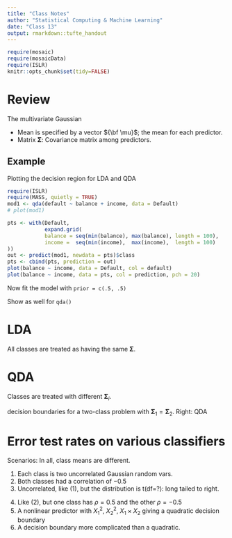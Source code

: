 ```yaml
---
title: "Class Notes"
author: "Statistical Computing & Machine Learning"
date: "Class 13"
output: rmarkdown::tufte_handout
---
```


```r
require(mosaic)
require(mosaicData)
require(ISLR)
knitr::opts_chunk$set(tidy=FALSE)
```

# Review

The multivariate Gaussian

* Mean is specified by a vector ${\bf \mu}$; the mean for each predictor.
* Matrix ${\mathbf \Sigma}$: Covariance matrix among predictors.

## Example

Plotting the decision region for LDA and QDA

```r
require(ISLR)
require(MASS, quietly = TRUE)
mod1 <- qda(default ~ balance + income, data = Default)
# plot(mod1)
```

```r
pts <- with(Default, 
            expand.grid(
            balance = seq(min(balance), max(balance), length = 100), 
            income =  seq(min(income),  max(income),  length = 100)
))
out <- predict(mod1, newdata = pts)$class
pts <- cbind(pts, prediction = out)
plot(balance ~ income, data = Default, col = default)
plot(balance ~ income, data = pts, col = prediction, pch = 20)
```

Now fit the model with `prior = c(.5, .5)`

Show as well for `qda()`

# LDA

All classes are treated as having the same ${\mathbf \Sigma}$.

\includegraphics[width=\textwidth]{../ISL-Book-Figures/Chapter4/{4.6}.pdf}
\marginnote[-2cm]{Figure 4.6 from ISL}

# QDA

Classes are treated with different  ${\mathbf \Sigma}_i$.

\includegraphics[width=\textwidth]{../ISL-Book-Figures/Chapter4/{4.9}.pdf}
\marginnote[-2cm]{Figure 4.9 from ISL. Left: Bayes (purple dashed), LDA (black dotted), and QDA (green solid)} decision boundaries for a two-class problem with ${\mathbf \Sigma}_1 = {\mathbf \Sigma}_2$.  Right: QDA

# Error test rates on various classifiers

\includegraphics[width=\textwidth]{../ISL-Book-Figures/Chapter4/{4.10}.pdf}
\marginnote[-2cm]{Figure 4.10 from ISL}

Scenarios: In all, class means are different.

1. Each class is two uncorrelated Gaussian random vars. 
2. Both classes had a correlation of $-0.5$
3. Uncorrelated, like (1), but the distribution is t(df=?): long tailed to right.


\includegraphics[width=\textwidth]{../ISL-Book-Figures/Chapter4/{4.11}.pdf}
\marginnote[-2cm]{Figure 4.11 from ISL}

4. Like (2), but one class has $\rho = 0.5$ and the other $\rho = -0.5$
5. A nonlinear predictor with $X_1^2$, $X_2^2$, $X_1 \times X_2$ giving a quadratic decision boundary
6. A decision boundary more complicated than a quadratic.
